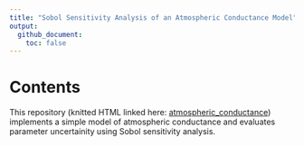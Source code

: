 ```yaml
---
title: "Sobol Sensitivity Analysis of an Atmospheric Conductance Model"
output:
  github_document:
    toc: false
---
```


# Contents

This repository (knitted HTML linked here: [atmospheric_conductance](https://jadenorli.github.io/eds-230-hw4/code/EDS_230_HW4.html)) implements a simple model of atmospheric conductance and evaluates parameter uncertainity using Sobol sensitivity analysis. 

 